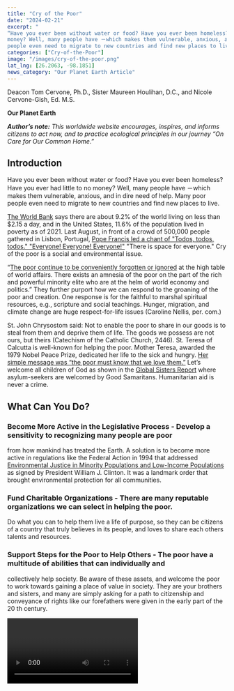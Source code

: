 ```yaml
---
title: "Cry of the Poor"
date: "2024-02-21" 
excerpt: "
“Have you ever been without water or food? Have you ever been homeless? Have you ever had little to no
money? Well, many people have －which makes them vulnerable, anxious, and in dire need of help. Many poor
people even need to migrate to new countries and find new places to live."
categories: ["Cry-of-the-Poor"]
image: "/images/cry-of-the-poor.png"
lat_lng: [26.2063, -98.1851]
news_category: "Our Planet Earth Article"
---
```


<CustomImage
  src="https://raw.githubusercontent.com/MCervone14/our-planet-earth-articles/main/images/cry-of-the-poor.png"
  alt="Man sitting on bench with hungry sign next to him."
  priority={true}
/>

Deacon Tom Cervone, Ph.D., Sister Maureen Houlihan, D.C., and Nicole Cervone-Gish, Ed. M.S.

**Our Planet Earth**

**_Author’s note:_** _This worldwide website encourages, inspires, and informs citizens to act now, and to practice
ecological principles in our journey “On Care for Our Common Home.”_

## Introduction

Have you ever been without water or food? Have you ever been homeless? Have you ever had little to no
money? Well, many people have －which makes them vulnerable, anxious, and in dire need of help. Many poor
people even need to migrate to new countries and find new places to live.

[The World Bank](https://www.worldvision.org/sponsorship-news-stories/global-poverty-facts) says there are about 9.2% of the world living on less than $2.15 a day, and in the United
States, 11.6% of the population lived in poverty as of 2021. Last August, in front of a crowd of 500,000 people
gathered in Lisbon, Portugal, [Pope Francis led a chant of &quot;Todos, todos, todos.&quot; &quot;Everyone! Everyone!
Everyone!&quot;](https://www.globalsistersreport.org/columns/todos-todos-todos-it-will-take-all-us?) &quot;There is space for everyone.&quot; Cry of the poor is a social and environmental issue.

“[The poor continue to be conveniently forgotten or ignored](https://laudatosiactionplatform.org/listening-to-the-cry-of-the-poor/) at the high table of world affairs. There exists an
amnesia of the poor on the part of the rich and powerful minority elite who are at the helm of world economy
and politics.” They further purport how we can respond to the groaning of the poor and creation. One response
is for the faithful to marshal spiritual resources, e.g., scripture and social teachings. Hunger, migration, and
climate change are huge respect-for-life issues (Caroline Nellis, per. com.)

St. John Chrysostom said: Not to enable the poor to share in our goods is to steal from them and deprive them
of life. The goods we possess are not ours, but theirs (Catechism of the Catholic Church, 2446). St. Teresa of
Calcutta is well-known for helping the poor. Mother Teresa, awarded the 1979 Nobel Peace Prize, dedicated her
life to the sick and hungry. [Her simple message was “the poor must know that we love them.”](https://www.nobelprize.org/prizes/peace/1979/teresa/documentary/) Let’s welcome all
children of God as shown in the [Global Sisters Report](https://www.globalsistersreport.org/news/opening-us-mexico-wall-aid-groups-welcome-strangers) where asylum-seekers are welcomed by Good
Samaritans. Humanitarian aid is never a crime.

## What Can You Do?

### **Become More Active in the Legislative Process** - Develop a sensitivity to recognizing many people are poor

from how mankind has treated the Earth. A solution is to become more active in regulations like the Federal
Action in 1994 that addressed [Environmental Justice in Minority Populations and Low-Income Populations](https://www.epa.gov/laws-regulations/summary-executive-order-12898-federal-actions-address-environmental-justice) as
signed by President William J. Clinton. It was a landmark order that brought environmental protection for all
communities.

### **Fund Charitable Organizations** - There are many reputable organizations we can select in helping the poor.

Do what you can to help them live a life of purpose, so they can be citizens of a country that truly believes in its
people, and loves to share each others talents and resources.

### **Support Steps for the Poor to Help Others** - The poor have a multitude of abilities that can individually and

collectively help society. Be aware of these assets, and welcome the poor to work towards gaining a place of
value in society. They are your brothers and sisters, and many are simply asking for a path to citizenship and
conveyance of rights like our forefathers were given in the early part of the 20 th century.

<Video id="Pwe_bd0TUjk?si=RKNuy9ViLgeH8dBU" />

**Quote:**

> “To the powerful I ask: Why do you want to preserve a power that will be remembered for its inability to stop
> the climate crisis when it was urgent and necessary.” Pope Francis.

_Dr. Tom Cervone is a deacon and ecologist in the Evansville Diocese. He graduated from St. Bonaventure, a
Franciscan University. Sister Maureen Houlihan D.C. is a member of the “Care of Earth” Committee - St.
Louise Province of the Daughters of Charity USA and member of Seton Harvest Farm, a Community Supported
Agriculture Farm that grows all natural produce for shareholders and the poor. Nicole Cervone-Gish, Ed. MS.
is an English Language Learner teacher, who lives in Evansville, Indiana with her family, and teaches at
Joshua Academy Charter School. Michael Cervone, BS. is a web developer and designer who lives in
Evansville, Indiana._
